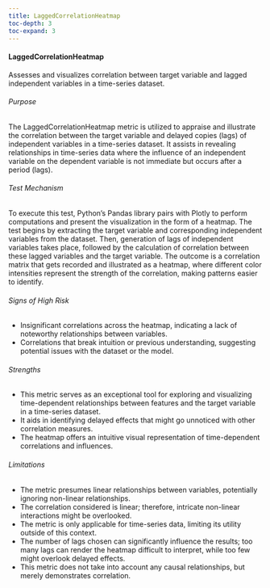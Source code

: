 ```yaml
---
title: LaggedCorrelationHeatmap
toc-depth: 3
toc-expand: 3
---
```








#### LaggedCorrelationHeatmap

Assesses and visualizes correlation between target variable and lagged independent variables in a time-series
dataset.

###### Purpose

The LaggedCorrelationHeatmap metric is utilized to appraise and illustrate the correlation between the target
variable and delayed copies (lags) of independent variables in a time-series dataset. It assists in revealing
relationships in time-series data where the influence of an independent variable on the dependent variable is not
immediate but occurs after a period (lags).

###### Test Mechanism

To execute this test, Python's Pandas library pairs with Plotly to perform computations and present the
visualization in the form of a heatmap. The test begins by extracting the target variable and corresponding
independent variables from the dataset. Then, generation of lags of independent variables takes place, followed by
the calculation of correlation between these lagged variables and the target variable. The outcome is a correlation
matrix that gets recorded and illustrated as a heatmap, where different color intensities represent the strength of
the correlation, making patterns easier to identify.

###### Signs of High Risk

- Insignificant correlations across the heatmap, indicating a lack of noteworthy relationships between variables.
- Correlations that break intuition or previous understanding, suggesting potential issues with the dataset or the
model.

###### Strengths

- This metric serves as an exceptional tool for exploring and visualizing time-dependent relationships between
features and the target variable in a time-series dataset.
- It aids in identifying delayed effects that might go unnoticed with other correlation measures.
- The heatmap offers an intuitive visual representation of time-dependent correlations and influences.

###### Limitations

- The metric presumes linear relationships between variables, potentially ignoring non-linear relationships.
- The correlation considered is linear; therefore, intricate non-linear interactions might be overlooked.
- The metric is only applicable for time-series data, limiting its utility outside of this context.
- The number of lags chosen can significantly influence the results; too many lags can render the heatmap difficult
to interpret, while too few might overlook delayed effects.
- This metric does not take into account any causal relationships, but merely demonstrates correlation.




 